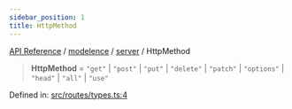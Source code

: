 ```yaml
---
sidebar_position: 1
title: HttpMethod
---
```


[API Reference](/api-reference/modelence/server/type-aliases/../../../index) / [modelence](/api-reference/modelence/server/type-aliases/../../index) / [server](/api-reference/modelence/server/type-aliases/../index) / HttpMethod

> **HttpMethod** = `"get"` \| `"post"` \| `"put"` \| `"delete"` \| `"patch"` \| `"options"` \| `"head"` \| `"all"` \| `"use"`

Defined in: [src/routes/types.ts:4](https://github.com/modelence/modelence/blob/45cb8dfe664fced4d28b5cd14a6f6149dc361f3b/packages/modelence/src/routes/types.ts#L4)
